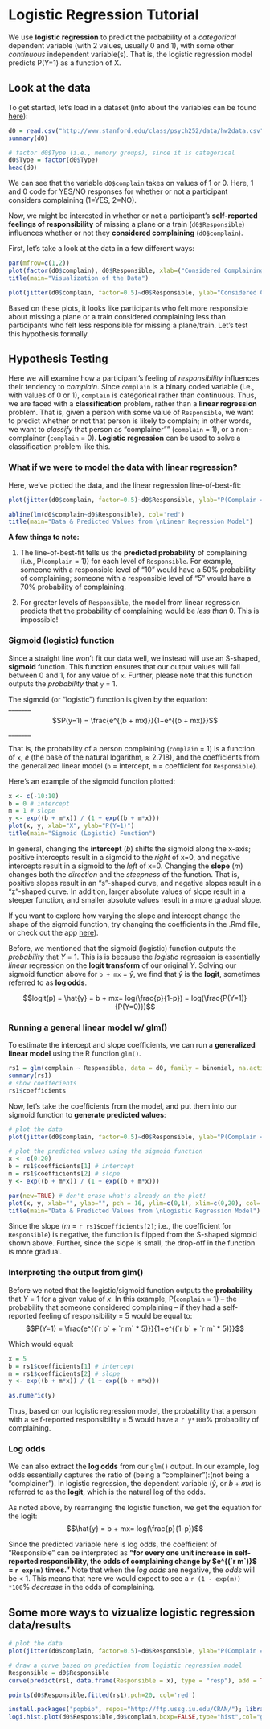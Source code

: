 <style> div.largefont {font-size:200%}</style>

Logistic Regression Tutorial
========================================================

We use **logistic regression** to predict the probability of a *categorical* dependent variable (with 2 values, usually 0 and 1), with some other *continuous* independent variable(s). That is, the logistic regression model predicts P(Y=1) as a function of X. 


Look at the data
-----------------
To get started, let's load in a dataset (info about the variables can be found [here](http://stanford.edu/class/psych252/data/)):

```r
d0 = read.csv("http://www.stanford.edu/class/psych252/data/hw2data.csv")
summary(d0)

# factor d0$Type (i.e., memory groups), since it is categorical
d0$Type = factor(d0$Type)
head(d0)
```

We can see that the variable `d0$complain` takes on values of 1 or 0. Here, 1 and 0 code for YES/NO responses for whether or not a participant considers complaining (1=YES, 2=NO).

Now, we might be interested in whether or not a participant's **self-reported feelings of responsibility** of missing a plane or a train (`d0$Responsible`) influences whether or not they **considered complaining** (`d0$complain`).

First, let's take a look at the data in a few different ways:
```r
par(mfrow=c(1,2))
plot(factor(d0$complain), d0$Responsible, xlab=("Considered Complaining (0=NO, 1=YES)"), ylab="Feeling of Responsibility")
title(main="Visualization of the Data")

plot(jitter(d0$complain, factor=0.5)~d0$Responsible, ylab="Considered Complaining (0=NO, 1=YES)", xlab="Feeling of Responsibility")
```

Based on these plots, it looks like participants who felt more responsible about missing a plane or a train considered complaining less than participants
who felt less responsible for missing a plane/train. Let's test this hypothesis formally.


Hypothesis Testing
-----------------

Here we will examine how a participant's feeling of *responsibility* influences their tendency to *complain*. Since `complain` is a binary coded variable (i.e., with values of 0 or 1), `complain` is categorical rather than continuous. Thus, we are faced with a **classification** problem, rather than a **linear regression** problem. That is, given a person with some value of `Responsible`, we want to predict whether or not that person is likely to complain; in other words, we want to *classify* that person as "complainer"" (`complain` = 1), or a non-complainer (`complain` = 0). **Logistic regression** can be used to solve a classification problem like this. 


### What if we were to model the data with linear regression?

Here, we've plotted the data, and the linear regression line-of-best-fit:
```r
plot(jitter(d0$complain, factor=0.5)~d0$Responsible, ylab="P(Complain = 1)", xlab="Feeling of Responsibility", xlim=c(0,30))

abline(lm(d0$complain~d0$Responsible), col='red')
title(main="Data & Predicted Values from \nLinear Regression Model")
```

**A few things to note:**

1. The line-of-best-fit tells us the **predicted probability** of complaining (i.e., P(`complain` = 1)) for each level of `Responsible`. For example, someone with a responsible level of "10" would have a 50% probability of complaining; someone with a responsible level of "5" would have a 70% probability of complaining.

2. For greater levels of `Responsible`, the model from linear regression predicts that the probability of complaining would be *less than* 0. This is impossible!


### Sigmoid (logistic) function
Since a straight line won't fit our data well, we instead will use an S-shaped, **sigmoid** function. This function ensures that our output values will fall between 0 and 1, for any value of `x`. Further, please note that this function outputs the *probability* that `y` = 1.

The sigmoid (or "logistic") function is given by the equation:  
_______
$$P(y=1) = \frac{e^{(b + mx)}}{1+e^{(b + mx)}}$$
_______

That is, the probability of a person complaining (`complain` = 1) is a function of `x`, *e* (the base of the natural logarithm, $\approx$ 2.718), and the coefficients from the generalized linear model (`b` = intercept, `m` = coefficient for `Responsible`).

Here's an example of the sigmoid function plotted:
```r
x <- c(-10:10)
b = 0 # intercept
m = 1 # slope
y <- exp((b + m*x)) / (1 + exp((b + m*x)))
plot(x, y, xlab="X", ylab="P(Y=1)")
title(main="Sigmoid (Logistic) Function")
```

In general, changing the **intercept** ($b$) shifts the sigmoid along the x-axis; positive intercepts result in a sigmoid to the *right* of x=0, and negative intercepts result in a sigmoid to the *left* of x=0. Changing the **slope** ($m$) changes both the *direction* and the *steepness* of the function. That is, positive slopes result in an "s"-shaped curve, and negative slopes result in a "z"-shaped curve. In addition, larger absolute values of slope result in a steeper function, and smaller absolute values result in a more gradual slope.

If you want to explore how varying the slope and intercept change the shape of the sigmoid function, try changing the coefficients in the .Rmd file, or check out the app [here](http://spark.rstudio.com/supsych/logistic_regression/)).

Before, we mentioned that the sigmoid (logistic) function outputs the *probability* that $Y$ = 1. This is is because the *logistic* regression is essentially *linear* regression on the **logit transform** of our original $Y$. Solving our sigmoid function above for `b + mx` = $\hat{y}$, we find that $\hat{y}$ is the **logit**, sometimes referred to as **log odds**.

$$logit(p) = \hat{y} = b + mx= log(\frac{p}{1-p}) = log(\frac{P(Y=1)}{P(Y=0)})$$


### Running a general linear model w/ glm()
To estimate the intercept and slope coefficients, we can run a **generalized linear model** using the R function `glm()`. 

```r
rs1 = glm(complain ~ Responsible, data = d0, family = binomial, na.action = na.omit)
summary(rs1)
# show coeffecients
rs1$coefficients
```

Now, let's take the coefficients from the model, and put them into our sigmoid function to **generate predicted values**:
```r
# plot the data
plot(jitter(d0$complain, factor=0.5)~d0$Responsible, ylab="P(Complain = 1)", xlab="Feeling of Responsibility", ylim=c(0,1), xlim=c(0,20))

# plot the predicted values using the sigmoid function
x <- c(0:20)
b = rs1$coefficients[1] # intercept
m = rs1$coefficients[2] # slope
y <- exp((b + m*x)) / (1 + exp((b + m*x)))

par(new=TRUE) # don't erase what's already on the plot!
plot(x, y, xlab="", ylab="", pch = 16, ylim=c(0,1), xlim=c(0,20), col='red')
title(main="Data & Predicted Values from \nLogistic Regression Model")
```

Since the slope ($m$ = `r rs1$coefficients[2]`; i.e., the coefficient for `Responsible`) is negative, the function is flipped from the S-shaped sigmoid shown above. Further, since the slope is small, the drop-off in the function is more gradual.


### Interpreting the output from glm()
Before we noted that the logistic/sigmoid function outputs the **probability** that $Y$ = 1 for a given value of $x$. In this example, P(`complain` = 1) -- the probability that someone considered complaining -- if they had a self-reported feeling of responsibility = 5 would be equal to:
$$P(Y=1) = \frac{e^{(`r b` + `r m` * 5)}}{1+e^{(`r b` + `r m` * 5)}}$$

Which would equal:
```r
x = 5
b = rs1$coefficients[1] # intercept
m = rs1$coefficients[2] # slope
y <- exp((b + m*x)) / (1 + exp((b + m*x)))

as.numeric(y)
```

Thus, based on our logistic regression model, the probability that a person with a self-reported responsibility = 5 would have a `r y*100`% probability of complaining.


### Log odds
We can also extract the **log odds** from our `glm()` output. In our example, log odds essentially captures the ratio of (being a "complainer"):(not being a "complainer"). In logistic regression, the dependent variable ($\hat{y}$, or $b + mx$) is referred to as the **logit**, which is the natural log of the odds.

As noted above, by rearranging the logistic function, we get the equation for the logit:
$$\hat{y} = b + mx= log(\frac{p}{1-p})$$

Since the predicted variable here is log odds, the coefficient of "Responsible" can be interpreted as **"for every one unit increase in self-reported responsibility, the odds of complaining change by $e^{(`r m`)}$ = `r exp(m)` times."** Note that when the *log odds* are negative, the *odds* will be < 1. This means that here we would expect to see a `r (1 - exp(m)) *100`% *decrease* in the odds of complaining.


Some more ways to vizualize logistic regression data/results
------------------------------------------------------------
```r
# plot the data
plot(jitter(d0$complain, factor=0.5)~d0$Responsible, ylab="P(Complain = 1)", xlab="Feeling of Responsibility", ylim=c(0,1), xlim=c(0,20))

# draw a curve based on prediction from logistic regression model
Responsible = d0$Responsible
curve(predict(rs1, data.frame(Responsible = x), type = "resp"), add = TRUE)

points(d0$Responsible,fitted(rs1),pch=20, col='red')
```

```r
install.packages("popbio", repos="http://ftp.ussg.iu.edu/CRAN/"); library(popbio)
logi.hist.plot(d0$Responsible,d0$complain,boxp=FALSE,type="hist",col="gray")
```